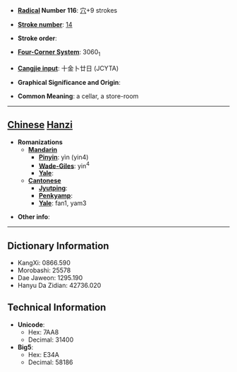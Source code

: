* '''[[Wiktionary:Chinese radical index| Radical]] Number 116''': [[Wiktionary:Chinese radical index 穴|穴]]+9 strokes

* '''[[Wiktionary:Chinese total strokes index|Stroke number]]''': [[Wiktionary:Chinese total strokes index 14|14]]

* '''Stroke order''': 

* '''[[Wiktionary:Chinese four corner index|Four-Corner System]]''': 3060<sub>1</sub>

* '''[[Wiktionary:Chinese Cangjie index|Cangjie input]]''': 十金卜廿日 (JCYTA)

* '''Graphical Significance and Origin''': 

* '''Common Meaning''': a cellar, a store-room

----

== [[Chinese]] [[Hanzi]] ==

* '''Romanizations'''
** '''[[Mandarin]]'''
*** '''[[Pinyin]]''': yìn (yin4)
*** '''[[Wade-Giles]]''': yin<sup>4</sup>
*** '''[[Yale]]''': 
** '''[[Cantonese]]'''
*** '''[[Jyutping]]''':
*** '''[[Penkyamp]]''': 
*** '''[[Yale]]''': fan1, yam3

* '''Other info''': 

----

== Dictionary Information ==

* KangXi: 0866.590
* Morobashi: 25578
* Dae Jaweon: 1295.190
* Hanyu Da Zidian: 42736.020

== Technical Information ==

* '''Unicode''':
** Hex: 7AA8
** Decimal: 31400
* '''Big5''':
** Hex: E34A
** Decimal: 58186